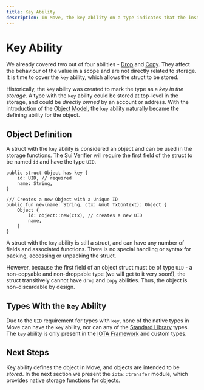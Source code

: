 ```yaml
---
title: Key Ability
description: In Move, the key ability on a type indicates that the instance of the type can be stored in the storage. This section covers the key ability, how it works, and how to use it in Move.
---
```



# Key Ability

We already covered two out of four abilities -
[Drop](./drop.mdx) and [Copy](./copy.mdx). They affect the behaviour of the value in a
scope and are not directly related to storage. It is time to cover the `key` ability, which allows
the struct to be stored.

Historically, the `key` ability was created to mark the type as a _key in the storage_. A type with
the `key` ability could be stored at top-level in the storage, and could be _directly owned_ by an
account or address. With the introduction of the [Object Model](../../objects/object-model.mdx), the `key` ability
naturally became the defining ability for the object.


## Object Definition

A struct with the `key` ability is considered an object and can be used in the storage functions.
The Sui Verifier will require the first field of the struct to be named `id` and have the type
`UID`.

```move
public struct Object has key {
    id: UID, // required
    name: String,
}

/// Creates a new Object with a Unique ID
public fun new(name: String, ctx: &mut TxContext): Object {
    Object {
        id: object::new(ctx), // creates a new UID
        name,
    }
}
```

A struct with the `key` ability is still a struct, and can have any number of fields and associated
functions. There is no special handling or syntax for packing, accessing or unpacking the struct.

However, because the first field of an object struct must be of type `UID` - a non-copyable and
non-droppable type (we will get to it very soon!), the struct transitively cannot have `drop` and
`copy` abilities. Thus, the object is non-discardable by design.


## Types With the `key` Ability

Due to the `UID` requirement for types with `key`, none of the native types in Move can have the
`key` ability, nor can any of the [Standard Library](../../../../references/framework/move-stdlib/_category_.json) types.
The `key` ability is only present in the [IOTA Framework](../../../../references/framework/iota-framework/_category_.json) and
custom types.

## Next Steps

Key ability defines the object in Move, and objects are intended to be _stored_. In the next section
we present the `iota::transfer` module, which provides native storage functions for objects.